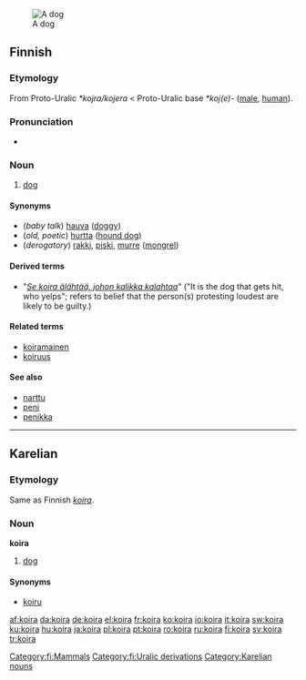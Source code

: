 [[Image:CARMELO LEMON BEAGLE.jpg|thumb|A dog]]
==Finnish==

{{wikipedia|lang=fi}}
===Etymology===
From Proto-Uralic ''*kojra/kojera'' < Proto-Uralic base ''*koj(e)-'' ([[male]], [[human]]).

===Pronunciation===
*{{IPA|/ˈkoirɑ/}}

===Noun===
{{fi-noun|koir|type=koira}}

# [[dog]]

====Synonyms====
*(''baby talk'') [[hauva]] ([[doggy]])
*(''old, poetic'') [[hurtta]] ([[hound dog]])
*(''derogatory'') [[rakki]], [[piski]], [[murre]] ([[mongrel]])

====Derived terms====
* "''[[Se koira älähtää, johon kalikka kalahtaa]]''" ("It is the dog that gets hit, who yelps"; refers to belief that the person(s) protesting loudest are likely to be guilty.)

====Related terms====
*[[koiramainen]]
*[[koiruus]]

====See also====
*[[narttu]]
*[[peni]]
*[[penikka]]

[[Category:fi:Mammals]]
[[Category:fi:Uralic derivations]]

----

==Karelian==

===Etymology===
Same as Finnish ''[[koira#Finnish|koira]]''.

===Noun===
'''koira'''

# [[dog]]

====Synonyms====
*[[koiru]]

[[Category:Karelian nouns]]

[[af:koira]]
[[da:koira]]
[[de:koira]]
[[el:koira]]
[[fr:koira]]
[[ko:koira]]
[[io:koira]]
[[it:koira]]
[[sw:koira]]
[[ku:koira]]
[[hu:koira]]
[[ja:koira]]
[[pl:koira]]
[[pt:koira]]
[[ro:koira]]
[[ru:koira]]
[[fi:koira]]
[[sv:koira]]
[[tr:koira]]